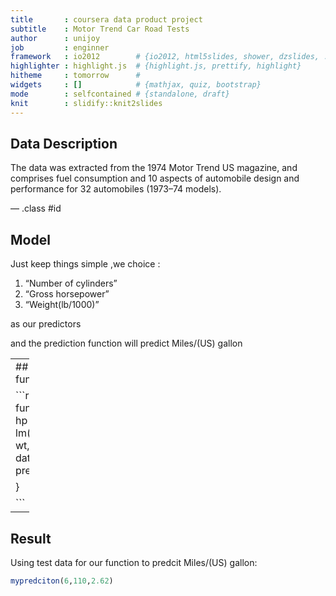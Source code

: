 ```yaml
---
title       : coursera data product project
subtitle    : Motor Trend Car Road Tests
author      : unijoy
job         : enginner
framework   : io2012        # {io2012, html5slides, shower, dzslides, ...}
highlighter : highlight.js  # {highlight.js, prettify, highlight}
hitheme     : tomorrow      # 
widgets     : []            # {mathjax, quiz, bootstrap}
mode        : selfcontained # {standalone, draft}
knit        : slidify::knit2slides
---
```


## Data Description

The data was extracted from the 1974 Motor Trend US magazine, and comprises fuel consumption and 10 aspects of automobile design and performance for 32 automobiles (1973–74 models).

--- .class #id 

## Model 

Just keep things simple ,we choice :

 1. "Number of cylinders"
 2. "Gross horsepower"
 3. "Weight(lb/1000)" 
 
as our predictors

and the prediction function will predict Miles/(US) gallon

---
## Prediction
The prediction function

```r

mypredciton <- function(cyl,hp,wt){
    if(cyl != 0 & hp != 0 & wt !=0 ){
        modelFit <- lm(mpg ~ cyl + hp + wt,data=mtcars)
        df<- data.frame(cyl=cyl,hp=hp,wt=wt)
        predict(modelFit,newdata = df)    
    }
    
}

```


---
## Result
Using test data for our function to predcit Miles/(US) gallon:

```r
mypredciton(6,110,2.62)
```




